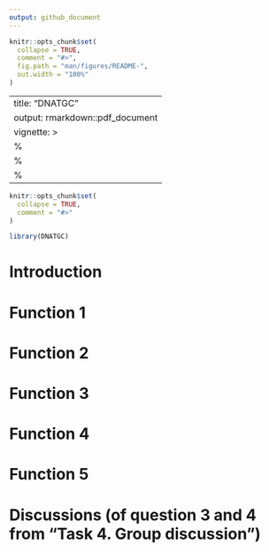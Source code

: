 ```yaml
---
output: github_document
---
```


<!-- README.md is generated from README.Rmd. Please edit that file -->

```r
knitr::opts_chunk$set(
  collapse = TRUE,
  comment = "#>",
  fig.path = "man/figures/README-",
  out.width = "100%"
)
```

---
title: "DNATGC"
output: rmarkdown::pdf_document
vignette: >
  %\VignetteIndexEntry{DNATGC}
  %\VignetteEngine{knitr::rmarkdown}
  %\VignetteEncoding{UTF-8}
---

```r
knitr::opts_chunk$set(
  collapse = TRUE,
  comment = "#>"
)
```

```r
library(DNATGC)
```

# Introduction


# Function 1


# Function 2


# Function 3


# Function 4


# Function 5

# Discussions (of question 3 and 4 from "Task 4. Group discussion")



